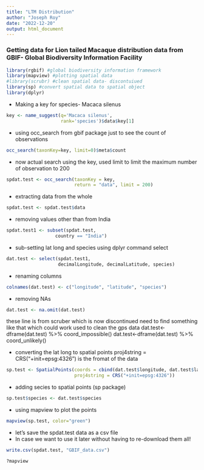 ---
title: "LTM Distribution"
author: "Joseph Roy"
date: "2022-12-20"
output: html_document
---
### Getting data for Lion tailed Macaque distribution data from GBIF- Global Biodiversity Information Facility


```{r}
library(rgbif) #global biodiversity information framework
library(mapview) #plotting spatial data 
#library(scrubr) #clean spatial data- discontuiued
library(sp) #convert spatial data to spatial object 
library(dplyr) 
```
- Making a key for species- Macaca silenus
```{r}
key <- name_suggest(q='Macaca silenus', 
                    rank='species')$data$key[1]
```

- using occ_search from gbif package just to see the count of observations

```{r}
occ_search(taxonKey=key, limit=0)$meta$count
```
- now actual search using the key, used limit to limit the maximum number of observation to 200

```{r}
spdat.test <- occ_search(taxonKey = key, 
                         return = "data", limit = 200)
```

- extracting data from the whole
```{r}
spdat.test <- spdat.test$data
```

- removing values other than from India

```{r}
spdat.test1 <- subset(spdat.test, 
                  country == "India")
```

- sub-setting lat long and species using dplyr command select
```{r}
dat.test <- select(spdat.test1, 
                   decimalLongitude, decimalLatitude, species)
```

- renaming columns 
```{r}
colnames(dat.test) <- c("longitude", "latitude", "species")
```

- removing NAs
```{r}
dat.test <- na.omit(dat.test)
```

these line is from scruber which is now discontinued
need to find something like that which could work
used to clean the gps data 
dat.test<-dframe(dat.test) %>% coord_impossible()
dat.test<-dframe(dat.test) %>% coord_unlikely()


- converting the lat long to spatial points
proj4string = CRS("+init=epsg:4326") is the fromat of the data 
```{r}
sp.test <- SpatialPoints(coords = cbind(dat.test$longitude, dat.test$latitude),
                         proj4string = CRS("+init=epsg:4326"))
```

- adding secies to spatial points (sp package)
```{r}
sp.test$species <- dat.test$species
```

- using mapview to plot the points
```{r echo=FALSE}
mapview(sp.test, color="green")
```


- let's save the spdat.test data as a csv file 
- In case we want to use it later without having to re-download them all!

```{r}
write.csv(spdat.test, "GBIF_data.csv")

?mapview
```



